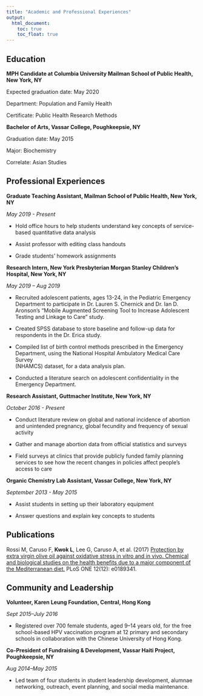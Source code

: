 ```yaml
---
title: "Academic and Professional Experiences"
output: 
  html_document:
    toc: true
    toc_float: true
---
```


## Education


**MPH Candidate at Columbia University Mailman School of Public Health, New York, NY**

Expected graduation date: May 2020

Department: Population and Family Health

Certificate: Public Health Research Methods 


**Bachelor of Arts, Vassar College, Poughkeepsie, NY**

Graduation date: May 2015

Major: Biochemistry

Correlate: Asian Studies 


## Professional Experiences


**Graduate Teaching Assistant, Mailman School of Public Health, New York, NY**


_May 2019 - Present_


  * Hold office hours to help students understand key concepts of service-based 
    quantitative data analysis

  * Assist professor with editing class handouts 

  * Grade students' homework assignments


**Research Intern, New York Presbyterian Morgan Stanley Children’s Hospital, New York, NY**	


_May 2019 – Aug 2019_


  * Recruited adolescent patients, ages 13-24, in the Pediatric Emergency 
    Department to participate in Dr. Lauren S. Chernick and Dr. Ian D. Aronson’s     “Mobile Augmented Screening Tool to Increase Adolescent Testing and Linkage 
    to Care” study. 
    
  * Created SPSS database to store baseline and follow-up data for respondents       in the Dr. Erica study. 
    
  * Compiled list of birth control methods prescribed in the Emergency   
    Department, using the National Hospital Ambulatory Medical Care Survey  
    (NHAMCS) dataset, for a data analysis plan. 
    
  * Conducted a literature search on adolescent confidentiality in the Emergency     Department.   
  
  
**Research Assistant, Guttmacher Institute, New York, NY**


_October 2016 - Present_


  * Conduct literature review on global and national incidence of abortion and 
    unintended pregnancy, global fecundity and frequency of sexual activity

  * Gather and manage abortion data from official statistics and surveys

  * Field surveys at clinics that provide publicly funded family planning 
    services to see how the recent changes in policies affect people's access to     care 


**Organic Chemistry Lab Assistant, Vassar College, New York, NY**


_September 2013 - May 2015_


  * Assist students in setting up their laboratory equipment

  * Answer questions and explain key concepts to students 


## Publications

Rossi M, Caruso F, **Kwok L**, Lee G, Caruso A, et al. (2017) [Protection by extra virgin olive oil against oxidative stress in vitro and in vivo. Chemical and biological studies on the health benefits due to a major component of the Mediterranean diet.](https://doi.org/10.1371/journal.pone.0189341) PLoS ONE 12(12): e0189341.

## Community and Leadership

**Volunteer, Karen Leung Foundation, Central, Hong Kong**


_Sept 2015–July 2016_


  * Registered over 700 female students, aged 9–14 years old, for the free   
    school-based HPV vaccination program at 12 primary and secondary schools in     collaboration with the Chinese University of Hong Kong. 

**Co-President of Fundraising & Development, Vassar Haiti Project, Poughkeepsie, NY**


_Aug 2014–May 2015_


  * Led team of four students in student leadership development, alumnae   
    networking, outreach, event planning, and social media maintenance. 

